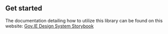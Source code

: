 
<Meta title="Introduction" />

## Get started

The documentation detailing how to utilize this library can be found on this website: [Gov.IE Design System Storybook](https://ds.blocks.gov.ie/)
